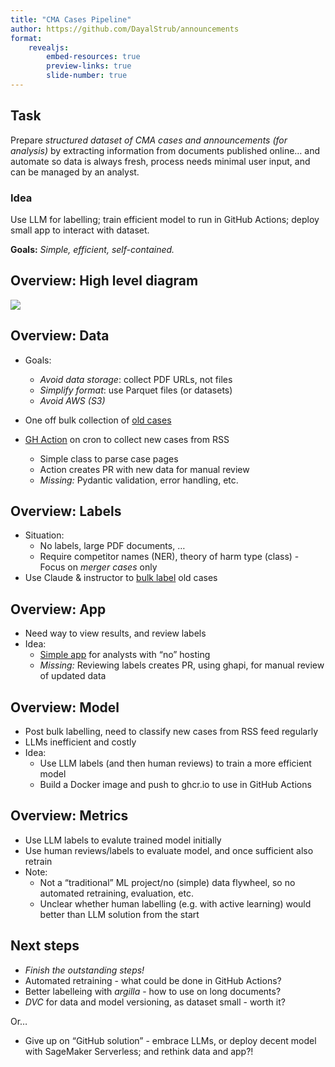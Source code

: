 ```yaml
---
title: "CMA Cases Pipeline"
author: https://github.com/DayalStrub/announcements
format: 
    revealjs:
        embed-resources: true
        preview-links: true
        slide-number: true
---
```


## Task

Prepare _structured dataset of CMA cases and announcements (for analysis)_ by extracting information from documents published online... and automate so data is always fresh, process needs minimal user input, and can be managed by an analyst. 

### Idea

Use LLM for labelling; train efficient model to run in GitHub Actions; deploy small app to interact with dataset.

__Goals:__ _Simple, efficient, self-contained._

## Overview: High level diagram

![](overview.png)

## Overview: Data

* Goals:
  * _Avoid data storage_: collect PDF URLs, not files
  * _Simplify format_: use Parquet files (or datasets)
  * _Avoid AWS (S3)_
* One off bulk collection of [old cases](https://www.gov.uk/cma-cases?case_state%5B%5D=closed&case_type%5B%5D=mergers&page=2){preview-link="false"}

* [GH Action](https://github.com/DayalStrub/announcements/blob/main/.github/workflows/pipeline.yaml){preview-link="false"} on cron to collect new cases from RSS
  * Simple class to parse case pages
  * Action creates PR with new data for manual review
  * _Missing:_ Pydantic validation, error handling, etc.

## Overview: Labels

* Situation: 
  * No labels, large PDF documents, ...
  * Require competitor names (NER), theory of harm type (class) - Focus on _merger cases_ only
* Use Claude & instructor to [bulk label](https://github.com/DayalStrub/announcements/blob/main/scripts/1_bulk_label.py){preview-link="false"} old cases

## Overview: App

* Need way to view results, and review labels
* Idea: 
  * [Simple app](https://dayalstrub.github.io/announcements/){preview-link="true" style="text-align: center"} for analysts with "no" hosting 
  * _Missing:_ Reviewing labels creates PR, using ghapi, for manual review of updated data

## Overview: Model

* Post bulk labelling, need to classify new cases from RSS feed regularly
* LLMs inefficient and costly
* Idea:
  * Use LLM labels (and then human reviews) to train a more efficient model
  * Build a Docker image and push to ghcr.io to use in GitHub Actions

## Overview: Metrics

* Use LLM labels to evalute trained model initially
* Use human reviews/labels to evaluate model, and once sufficient also retrain
* Note:
  * Not a "traditional" ML project/no (simple) data flywheel, so no automated retraining, evaluation, etc.
  * Unclear whether human labelling (e.g. with active learning) would better than LLM solution from the start

## Next steps

- _Finish the outstanding steps!_
- Automated retraining - what could be done in GitHub Actions?
- Better labelleing with _argilla_ - how to use on long documents?
- _DVC_ for data and model versioning, as dataset small - worth it?

Or...

- Give up on "GitHub solution" - embrace LLMs, or deploy decent model with SageMaker Serverless; and rethink data and app?!
